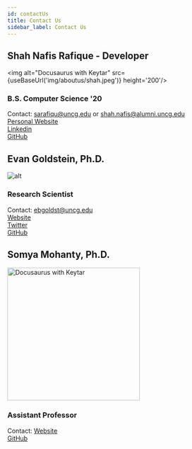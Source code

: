 ```yaml
---
id: contactUs
title: Contact Us
sidebar_label: Contact Us
---
```


## Shah Nafis Rafique - Developer

<!-- ![alt](https://media-exp1.licdn.com/dms/image/C4D03AQF4hLLcnpa1Vw/profile-displayphoto-shrink_200_200/0?e=1597276800&v=beta&t=AaTNzI1aFDJMsqEFdrS_fT9cTuBlTdqRxLfIQ7Fo2FM)   -->
<img alt="Docusaurus with Keytar" src={useBaseUrl('img/aboutus/shah.jpeg')} height='200'/>

###  B.S. Computer Science '20
Contact:
sarafiqu@uncg.edu or shah.nafis@alumni.uncg.edu  
[Personal Website](http://shahnafisrafique.com/)    
[Linkedin](https://www.linkedin.com/in/shahnafis/)  
[GitHub](https://github.com/ShahNafisRafique)


## Evan Goldstein, Ph.D.
![alt](https://ges.uncg.edu/wp-content/uploads/2019/08/goldstein-237x300.jpg)

### Research Scientist
Contact:
ebgoldst@uncg.edu  
[Website](https://ebgoldstein.wordpress.com/)   
[Twitter](https://twitter.com/ebgoldstein)   
[GitHub](https://github.com/ebgoldstein)

## Somya Mohanty, Ph.D.

<img alt="Docusaurus with Keytar" src="https://compsci.uncg.edu/wp-content/uploads/s_mohant2.jpg" height='300'/>

### Assistant Professor
Contact: 
[Website](http://www.somyamohanty.com/)      
[GitHub](https://github.com/somyamohanty)
